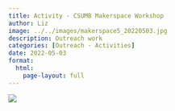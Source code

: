 ```yaml
---
title: Activity - CSUMB Makerspace Workshop
author: Liz
image: ../../images/makerspace5_20220503.jpg
description: Outreach work
categories: [Outreach - Activities]
date: 2022-05-03
format:
  html:
    page-layout: full
---
```


![](../../images/makerspace5_20220503.jpg)
